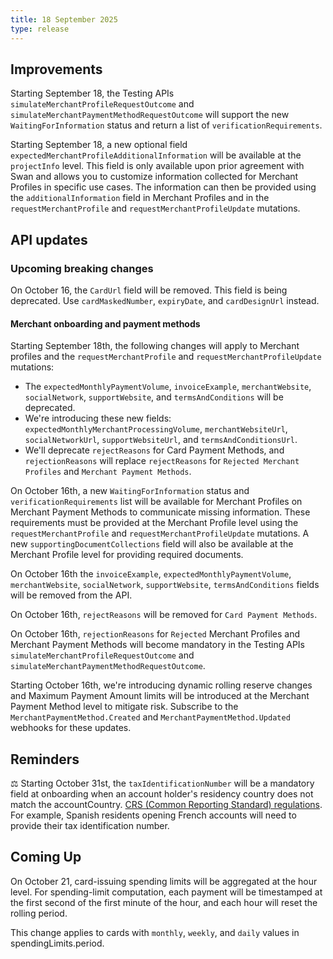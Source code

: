 ```yaml
---
title: 18 September 2025
type: release
---
```


## Improvements

Starting September 18, the Testing APIs `simulateMerchantProfileRequestOutcome` and `simulateMerchantPaymentMethodRequestOutcome` will support the new `WaitingForInformation` status and return a list of `verificationRequirements`.

Starting September 18, a new optional field `expectedMerchantProfileAdditionalInformation` will be available at the `projectInfo` level. This field is only available upon prior agreement with Swan and allows you to customize information collected for Merchant Profiles in specific use cases. The information can then be provided using the `additionalInformation` field in Merchant Profiles and in the `requestMerchantProfile` and `requestMerchantProfileUpdate` mutations.

## API updates

### Upcoming breaking changes

On October 16, the `CardUrl` field will be removed. This field is being deprecated. Use `cardMaskedNumber`, `expiryDate`, and `cardDesignUrl` instead.

#### Merchant onboarding and payment methods

Starting September 18th, the following changes will apply to Merchant profiles and the `requestMerchantProfile` and `requestMerchantProfileUpdate` mutations:

- The `expectedMonthlyPaymentVolume`, `invoiceExample`, `merchantWebsite`, `socialNetwork`, `supportWebsite`, and `termsAndConditions` will be deprecated.
- We're introducing these new fields: `expectedMonthlyMerchantProcessingVolume`, `merchantWebsiteUrl`, `socialNetworkUrl`, `supportWebsiteUrl`, and `termsAndConditionsUrl`.
- We'll deprecate `rejectReasons` for Card Payment Methods, and `rejectionReasons` will replace `rejectReasons` for `Rejected Merchant Profiles` and `Merchant Payment Methods`.

On October 16th, a new `WaitingForInformation` status and `verificationRequirements` list will be available for Merchant Profiles on Merchant Payment Methods to communicate missing information. These requirements must be provided at the Merchant Profile level using the `requestMerchantProfile` and `requestMerchantProfileUpdate` mutations. A new `supportingDocumentCollections` field will also be available at the Merchant Profile level for providing required documents.

On October 16th the `invoiceExample`, `expectedMonthlyPaymentVolume`, `merchantWebsite`, `socialNetwork`, `supportWebsite`, `termsAndConditions` fields will be removed from the API.

On October 16th, `rejectReasons` will be removed for `Card Payment Methods`.

On October 16th, `rejectionReasons` for `Rejected` Merchant Profiles and Merchant Payment Methods will become mandatory in the Testing APIs `simulateMerchantProfileRequestOutcome` and `simulateMerchantPaymentMethodRequestOutcome`.

Starting October 16th, we're introducing dynamic rolling reserve changes and Maximum Payment Amount limits will be introduced at the Merchant Payment Method level to mitigate risk. Subscribe to the `MerchantPaymentMethod.Created` and `MerchantPaymentMethod.Updated` webhooks for these updates.

## Reminders

⚖️ Starting October 31st, the `taxIdentificationNumber` will be a mandatory field at onboarding when an account holder's residency country does not match the accountCountry. [CRS (Common Reporting Standard) regulations](https://www.oecd.org/content/dam/oecd/en/topics/policy-issue-focus/aeoi/jersey-guidance-notes-crs.pdf). For example, Spanish residents opening French accounts will need to provide their tax identification number.

## Coming Up

On October 21, card-issuing spending limits will be aggregated at the hour level. For spending-limit computation, each payment will be timestamped at the first second of the first minute of the hour, and each hour will reset the rolling period.

This change applies to cards with `monthly`, `weekly`, and `daily` values in spendingLimits.period.
